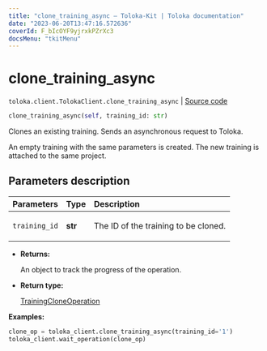 ```yaml
---
title: "clone_training_async — Toloka-Kit | Toloka documentation"
date: "2023-06-20T13:47:16.572636"
coverId: F_bIcOYF9yjrxkPZrXc3
docsMenu: "tkitMenu"
---
```


# clone_training_async

`toloka.client.TolokaClient.clone_training_async` | [Source code](https://github.com/Toloka/toloka-kit/blob/v1.2.0/src/client/__init__.py#L1926)

```python
clone_training_async(self, training_id: str)
```

Clones an existing training. Sends an asynchronous request to Toloka.

An empty training with the same parameters is created.
The new training is attached to the same project.

## Parameters description

| Parameters | Type | Description |
| :----------| :----| :-----------|
`training_id`|**str**|<p>The ID of the training to be cloned.</p>

* **Returns:**

  An object to track the progress of the operation.

* **Return type:**

  [TrainingCloneOperation](/docs/toloka-kit/reference/toloka.client.operations.TrainingCloneOperation)

**Examples:**

```python
clone_op = toloka_client.clone_training_async(training_id='1')
toloka_client.wait_operation(clone_op)
```
